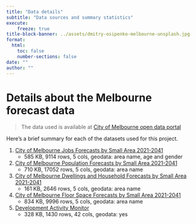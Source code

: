 ```yaml
---
title: "Data details"
subtitle: "Data sources and summary statistics"
execute:
    freeze: true
title-block-banner: ../assets/dmitry-osipenko-melbourne-unsplash.jpg
format:
  html:
    toc: false
    number-sections: false
date: ""
author: ""
---
```


# Details about the Melbourne forecast data
> The data used is available at [City of Melbourne open data portal](https://data.melbourne.vic.gov.au/explore/?sort=modified&q=forecast)

Here's a brief summary for each of the datasets used for this project.

1. [City of Melbourne Jobs Forecasts by Small Area 2021-2041](https://data.melbourne.vic.gov.au/explore/dataset/city-of-melbourne-jobs-forecasts-by-small-area-2020-2040/information/)
    * 585 KB, 9114 rows, 5 cols, geodata: area name, age and gender
3. [City of Melbourne Population Forecasts by Small Area 2021-2041](https://data.melbourne.vic.gov.au/explore/dataset/city-of-melbourne-population-forecasts-by-small-area-2020-2040/information/)
    * 710 KB, 17052 rows, 5 cols, geodata: area name
5. [City of Melbourne Dwellings and Household Forecasts by Small Area 2021-2041](https://data.melbourne.vic.gov.au/explore/dataset/city-of-melbourne-dwellings-and-household-forecasts-by-small-area-2020-2040/information/)
    * 161 KB, 2646 rows, 5 cols, geodata: area name
7. [City of Melbourne Floor Space Forecasts by Small Area 2021-2041](https://data.melbourne.vic.gov.au/explore/dataset/city-of-melbourne-floor-space-forecasts-by-small-area-2020-2040/information/)
    * 834 KB, 9996 rows, 5 cols, geodata: area name
9. [Development Activity Monitor](https://data.melbourne.vic.gov.au/explore/dataset/development-activity-monitor/information/)
    * 328 KB, 1430 rows, 42 cols, geodata: yes